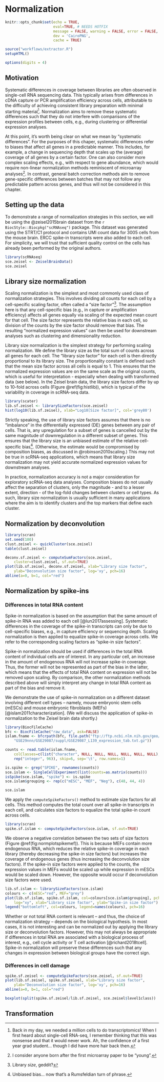 # Normalization 

```r
knitr::opts_chunk$set(echo = TRUE,
                      eval=TRUE, # NEEDS HOTFIX
                      message = FALSE, warning = FALSE, error = FALSE,
                      dev = 'CairoPNG',
                      cache = TRUE)

source("workflows/extractor.R")
setupHTML()

options(digits = 4)
```

## Motivation

Systematic differences in coverage between libraries are often observed in single-cell RNA sequencing data.
This typically arises from differences in cDNA capture or PCR amplification efficiency across cells, attributable to the difficulty of achieving consistent library preparation with minimal starting material^[Back in my day, we needed a million cells to do transcriptomics! When I first heard about single-cell RNA-seq, I remember thinking that this was nonsense and that it would never work. Ah, the confidence of a first year grad student... though I did have more hair back then.].
Normalization aims to remove these systematic differences such that they do not interfere with comparisons of the expression profiles between cells, e.g., during clustering or differential expression analyses.

At this point, it's worth being clear on what we mean by "systematic differences".
For the purposes of this chaper, systematic differences refer to biases that affect all genes in a predictable manner.
This includes, for example, a change in sequencing depth that scales up the (average) coverage of all genes by a certain factor.
One can also consider more complex scaling effects, e.g., with respect to gene abundance, which would require non-linear normalization methods reminiscent of microarray analyses^[I consider anyone born after the first microarray paper to be "young".].
In contrast, general batch correction methods aim to remove gene-specific differences between batches that may not follow any predictable pattern across genes, and thus will not be considered in this chapter.

## Setting up the data

To demonstrate a range of normalization strategies in this section, we will be using the @zeisel2015brain dataset from the `r BiocStyle::Biocpkg("scRNAseq")` package.
This dataset was generated using the STRT/C1 protocol and contains UMI count data for 3005 cells from the mouse brain. 
ERCC spike-in transcripts were also added to each cell.
For simplicity, we will trust that sufficient quality control on the cells has already been performed by the original authors.

```r
library(scRNAseq)
sce.zeisel <- ZeiselBrainData()
sce.zeisel 
```

## Library size normalization

Scaling normalization is the simplest and most commonly used class of normalization strategies. 
This involves dividing all counts for each cell by a cell-specific scaling factor, often called a "size factor"^[Library _size_, geddit?].
The assumption here is that any cell-specific bias (e.g., in capture or amplification efficiency) affects all genes equally via scaling of the expected mean count for that cell.
The size factor represents the relative bias in each cell, so division of the counts by the size factor should remove that bias.
The resulting "normalized expression values" can then be used for downstream analyses such as clustering and dimensionality reduction.

Library size normalization is the simplest strategy for performing scaling normalization.
We define the library size as the total sum of counts across all genes for each cell.
The "library size factor" for each cell is then directly proportional to its library size.
The proportionality constant is defined such that the mean size factor across all cells is equal to 1.
This ensures that the normalized expression values are on the same scale as the original counts, which is useful for interpretation
 - especially when dealing with transformed data (see below).
In the Zeisel brain data, the library size factors differ by up to 10-fold across cells (Figure \@ref(fig:histlib)), which is typical of the variability in coverage in scRNA-seq data. 

```r
library(scater)
lib.sf.zeisel <- librarySizeFactors(sce.zeisel)
hist(log10(lib.sf.zeisel), xlab="Log10[Size factor]", col='grey80')
```

Strictly speaking, the use of library size factors assumes that there is no "imbalance" in the differentially expressed (DE) genes between any pair of cells.
That is, any upregulation for a subset of genes is cancelled out by the same magnitude of downregulation in a different subset of genes.
This ensures that the library size is an unbiased estimate of the relative cell-specific bias^[Unbiased bias... now that's a Rumsfeldian turn of phrase.].
(Otherwise, the estimate would be compromised by composition biases, as discussed in @robinson2010scaling.)
This may not be true in scRNA-seq applications, which means that library size normalization may not yield accurate normalized expression values for downstream analyses.

In practice, normalization accuracy is not a major consideration for exploratory scRNA-seq data analyses.
Composition biases do not usually affect the separation of clusters, only the magnitude - and to a lesser extent, direction - of the log-fold changes between clusters or cell types.
As such, library size normalization is usually sufficient in many applications where the aim is to identify clusters and the top markers that define each cluster.

## Normalization by deconvolution

```r
library(scran)
set.seed(100)
clust.zeisel <- quickCluster(sce.zeisel)
table(clust.zeisel)
```

```r
deconv.sf.zeisel <- computeSumFactors(sce.zeisel, 
    cluster=clust.zeisel, sf.out=TRUE)
plot(lib.sf.zeisel, deconv.sf.zeisel, xlab="Library size factor",
    ylab="Deconvolution size factor", log='xy', pch=16)
abline(a=0, b=1, col="red")
```

## Normalization by spike-ins

### Differences in total RNA content

Spike-in normalization is based on the assumption that the same amount of spike-in RNA was added to each cell [@lun2017assessing].
Systematic differences in the coverage of the spike-in transcripts can only be due to cell-specific biases, e.g., in capture efficiency or sequencing depth.
Scaling normalization is then applied to equalize spike-in coverage across cells.
We refer to the corresponding scaling factors as "spike-in size factors".

Spike-in normalization should be used if differences in the total RNA content of individual cells are of interest.
In any particular cell, an increase in the amount of endogenous RNA will not increase spike-in coverage. 
Thus, the former will not be represented as part of the bias in the latter, which means that the effects of total RNA content on expression will not be removed upon scaling.
By comparison, the other normalization methods described above will simply interpret any change in total RNA content as part of the bias and remove it.

We demonstrate the use of spike-in normalization on a different dataset involving different cell types -- namely, mouse embryonic stem cells (mESCs) and mouse embryonic fibroblasts (MEFs) [@islam2011characterization].
(We will discuss the application of spike-in normalization to the Zeisel brain data shortly.)

```r
library(BiocFileCache)
bfc <- BiocFileCache("raw_data", ask=FALSE)
islam.fname <- bfcrpath(bfc, file.path("ftp://ftp.ncbi.nlm.nih.gov/geo/series",
    "GSE29nnn/GSE29087/suppl/GSE29087_L139_expression_tab.txt.gz"))

counts <- read.table(islam.fname,
    colClasses=c(list("character", NULL, NULL, NULL, NULL, NULL, NULL),
    rep("integer", 96)), skip=6, sep='\t', row.names=1)

is.spike <- grep("SPIKE", rownames(counts))
sce.islam <- SingleCellExperiment(list(counts=as.matrix(counts)))
isSpike(sce.islam, "spike") <- is.spike
sce.islam$grouping <- rep(c("mESC", "MEF", "Neg"), c(48, 44, 4))

sce.islam
```

We apply the `computeSpikeFactors()` method to estimate size factors for all cells.
This method computes the total count over all spike-in transcripts in each cell, and calculates size factors to equalize the total spike-in count across cells.

```r
library(scran)
spike.sf.islam <- computeSpikeFactors(sce.islam, sf.out=TRUE)
```

We observe a negative correlation between the two sets of size factors (Figure \@ref(fig:normplotspikemef)).
This is because MEFs contain more endogenous RNA, which reduces the relative spike-in coverage in each library (thereby decreasing the spike-in size factors) but increases the coverage of endogenous genes (thus increasing the deconvolution size factors).
If the spike-in size factors were applied to the counts, the expression values in MEFs would be scaled up while expression in mESCs would be scaled down.
However, the opposite would occur if deconvolution size factors were used.

```r
lib.sf.islam <- librarySizeFactors(sce.islam)
colours <- c(mESC="red", MEF="grey")
plot(lib.sf.islam, spike.sf.islam, col=colours[sce.islam$grouping], pch=16, 
    log="xy", xlab="Library size factor", ylab="Spike-in size factor")
legend("bottomleft", col=colours, legend=names(colours), pch=16)
```

Whether or not total RNA content is relevant -- and thus, the choice of normalization strategy -- depends on the biological hypothesis. 
In most cases, it is not interesting and can be normalized out by applying the library size or deconvolution factors. 
However, this may not always be appropriate if differences in total RNA are associated with a biological process of interest, e.g., cell cycle activity or T cell activation [@richard2018tcell].
Spike-in normalization will preserve these differences such that any changes in expression between biological groups have the correct sign.

### Differences in cell damage

```r
spike.sf.zeisel <- computeSpikeFactors(sce.zeisel, sf.out=TRUE)
plot(lib.sf.zeisel, spike.sf.zeisel, xlab="Library size factor",
    ylab="Deconvolution size factor", log='xy', pch=16)
abline(a=0, b=1, col="red")
```

```r
boxplot(split(spike.sf.zeisel/lib.sf.zeisel, sce.zeisel$level1class))
```

## Transformation
